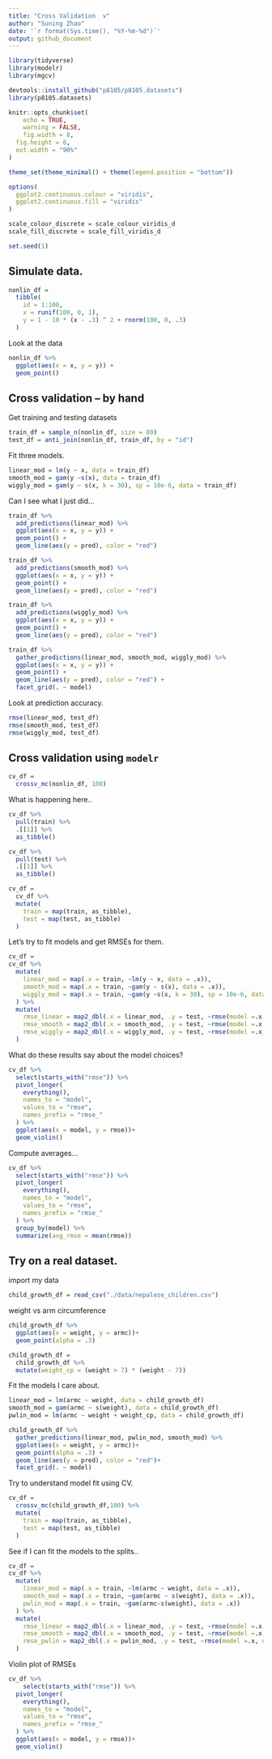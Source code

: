 ```yaml
---
title: "Cross Validation  v"
author: "Suning Zhao"
date: '`r format(Sys.time(), "%Y-%m-%d")`'
output: github_document
---
```

```r
library(tidyverse)
library(modelr)
library(mgcv)

devtools::install_github("p8105/p8105.datasets")
library(p8105.datasets)

knitr::opts_chunk$set(
	echo = TRUE,
	warning = FALSE,
	fig.width = 8, 
  fig.height = 6,
  out.width = "90%"
)

theme_set(theme_minimal() + theme(legend.position = "bottom"))

options(
  ggplot2.continuous.colour = "viridis",
  ggplot2.continuous.fill = "viridis"
)

scale_colour_discrete = scale_colour_viridis_d
scale_fill_discrete = scale_fill_viridis_d

set.seed(1)
```


## Simulate data.
```r
nonlin_df = 
  tibble(
    id = 1:100,
    x = runif(100, 0, 1),
    y = 1 - 10 * (x - .3) ^ 2 + rnorm(100, 0, .3)
  )

```

Look at the data 

```r
nonlin_df %>% 
  ggplot(aes(x = x, y = y)) +
  geom_point()
```

## Cross validation -- by hand

Get training and testing datasets

```r
train_df = sample_n(nonlin_df, size = 80)
test_df = anti_join(nonlin_df, train_df, by = "id")
```


Fit three models.

```r
linear_mod = lm(y ~ x, data = train_df)
smooth_mod = gam(y ~s(x), data = train_df)
wiggly_mod = gam(y ~ s(x, k = 30), sp = 10e-6, data = train_df)
```

Can I see what I just did...

```r
train_df %>%
  add_predictions(linear_mod) %>% 
  ggplot(aes(x = x, y = y)) +
  geom_point() + 
  geom_line(aes(y = pred), color = "red")
```

```r
train_df %>%
  add_predictions(smooth_mod) %>% 
  ggplot(aes(x = x, y = y)) +
  geom_point() + 
  geom_line(aes(y = pred), color = "red")
```

```r
train_df %>%
  add_predictions(wiggly_mod) %>% 
  ggplot(aes(x = x, y = y)) +
  geom_point() + 
  geom_line(aes(y = pred), color = "red")
```

```r
train_df %>%
  gather_predictions(linear_mod, smooth_mod, wiggly_mod) %>% 
  ggplot(aes(x = x, y = y)) +
  geom_point() + 
  geom_line(aes(y = pred), color = "red") +
  facet_grid(. ~ model)
```

Look at prediction accuracy.

```r
rmse(linear_mod, test_df)
rmse(smooth_mod, test_df)
rmse(wiggly_mod, test_df)
```

## Cross validation using `modelr`

```r
cv_df = 
  crossv_mc(nonlin_df, 100)
```

What is happening here..

```r
cv_df %>% 
  pull(train) %>% 
  .[[1]] %>% 
  as_tibble()

cv_df %>% 
  pull(test) %>% 
  .[[1]] %>% 
  as_tibble()
```

```r
cv_df = 
  cv_df %>% 
  mutate(
    train = map(train, as_tibble),
    test = map(test, as_tibble)
  )
```

Let's try to fit models and get RMSEs for them.

```r
cv_df = 
cv_df %>% 
  mutate(
    linear_mod = map(.x = train, ~lm(y ~ x, data = .x)),
    smooth_mod = map(.x = train, ~gam(y ~ s(x), data = .x)),
    wiggly_mod = map(.x = train, ~gam(y ~s(x, k = 30), sp = 10e-6, data = .x))
  ) %>% 
  mutate(
    rmse_linear = map2_dbl(.x = linear_mod, .y = test, ~rmse(model =.x, data = .y)),
    rmse_smooth = map2_dbl(.x = smooth_mod, .y = test, ~rmse(model =.x, data = .y)),
    rmse_wiggly = map2_dbl(.x = wiggly_mod, .y = test, ~rmse(model =.x, data = .y)),
  )
```

What do these results say about the model choices?

```r
cv_df %>% 
  select(starts_with("rmse")) %>% 
  pivot_longer(
    everything(),
    names_to = "model",
    values_to = "rmse",
    names_prefix = "rmse_"
  ) %>% 
  ggplot(aes(x = model, y = rmse))+
  geom_violin()
```

Compute averages...

```r
cv_df %>% 
  select(starts_with("rmse")) %>% 
  pivot_longer(
    everything(),
    names_to = "model",
    values_to = "rmse",
    names_prefix = "rmse_"
  ) %>% 
  group_by(model) %>% 
  summarize(avg_rmse = mean(rmse))
```

## Try on a real dataset.

import my data

```r
child_growth_df = read_csv("./data/nepalese_children.csv")
```

weight vs arm circumference

```r
child_growth_df %>% 
  ggplot(aes(x = weight, y = armc))+
  geom_point(alpha = .3)

child_growth_df =
  child_growth_df %>% 
  mutate(weight_cp = (weight > 7) * (weight - 7))
```

Fit the models I care about.

```r
linear_mod = lm(armc ~ weight, data = child_growth_df)
smooth_mod = gam(armc ~ s(weight), data = child_growth_df)
pwlin_mod = lm(armc ~ weight + weight_cp, data = child_growth_df)
```

```r
child_growth_df %>% 
  gather_predictions(linear_mod, pwlin_mod, smooth_mod) %>% 
  ggplot(aes(x = weight, y = armc))+
  geom_point(alpha = .3) +
  geom_line(aes(y = pred), color = "red")+
  facet_grid(. ~ model)
```

Try to understand model fit using CV.

```r
cv_df = 
  crossv_mc(child_growth_df,100) %>% 
  mutate(
    train = map(train, as_tibble),
    test = map(test, as_tibble)
  )
```

See if I can fit the models to the splits..

```r
cv_df = 
cv_df %>% 
  mutate(
    linear_mod = map(.x = train, ~lm(armc ~ weight, data = .x)),
    smooth_mod = map(.x = train, ~gam(armc ~ s(weight), data = .x)),
    pwlin_mod = map(.x = train, ~gam(armc~s(weight), data = .x))
  ) %>% 
  mutate(
    rmse_linear = map2_dbl(.x = linear_mod, .y = test, ~rmse(model =.x, data = .y)),
    rmse_smooth = map2_dbl(.x = smooth_mod, .y = test, ~rmse(model =.x, data = .y)),
    rmse_pwlin = map2_dbl(.x = pwlin_mod, .y = test, ~rmse(model =.x, data = .y)),
  )
```

Violin plot of RMSEs

```r
cv_df %>% 
    select(starts_with("rmse")) %>% 
  pivot_longer(
    everything(),
    names_to = "model",
    values_to = "rmse",
    names_prefix = "rmse_"
  ) %>% 
  ggplot(aes(x = model, y = rmse))+
  geom_violin()
```

